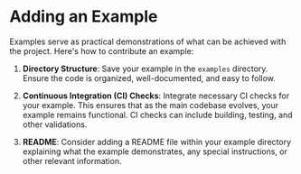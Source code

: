 # Adding an Example

Examples serve as practical demonstrations of what can be achieved with the
project. Here's how to contribute an example:

1. **Directory Structure**: Save your example in the `examples` directory.
   Ensure the code is organized, well-documented, and easy to follow.
2. **Continuous Integration (CI) Checks**: Integrate necessary CI checks for
   your example. This ensures that as the main codebase evolves, your example
   remains functional. CI checks can include building, testing, and other
   validations.

3. **README**: Consider adding a README file within your example directory
   explaining what the example demonstrates, any special instructions, or other
   relevant information.
